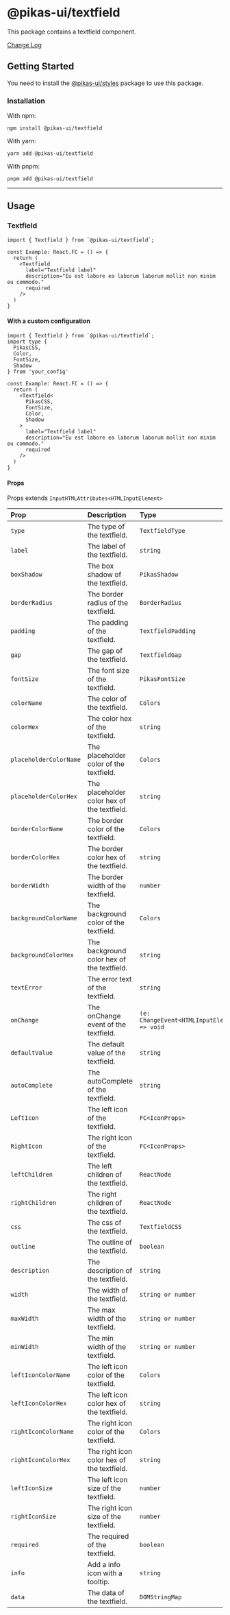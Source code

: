 

<NextSeo title="Textfield" />

# @pikas-ui/textfield

This package contains a textfield component.

<a href="https://github.com/Achaak/pikas/blob/main/packages/ui/textfield/CHANGELOG.md">
  Change Log
</a>

## Getting Started

You need to install the <a href={stylesLink}>@pikas-ui/styles</a> package to use this package.

### Installation

With npm:

```
npm install @pikas-ui/textfield
```

With yarn:

```
yarn add @pikas-ui/textfield
```

With pnpm:

```
pnpm add @pikas-ui/textfield
```

---

## Usage

### Textfield

<TextfieldExample />

```tsx
import { Textfield } from `@pikas-ui/textfield`;

const Example: React.FC = () => {
  return (
    <Textfield
      label="Textfield label"
      description="Eu est labore ea laborum laborum mollit non minim eu commodo."
      required
    />
  )
}
```

#### With a custom configuration

```tsx
import { Textfield } from `@pikas-ui/textfield`;
import type {
  PikasCSS,
  Color,
  FontSize,
  Shadow
} from 'your_config'

const Example: React.FC = () => {
  return (
    <Textfield<
      PikasCSS,
      FontSize,
      Color,
      Shadow
    >
      label="Textfield label"
      description="Eu est labore ea laborum laborum mollit non minim eu commodo."
      required
    />
  )
}
```

#### Props

Props extends `InputHTMLAttributes<HTMLInputElement>`

| Prop                   | Description                                 | Type                                         | Default             |
| :--------------------- | :------------------------------------------ | :------------------------------------------- | :------------------ |
| `type`                 | The type of the textfield.                  | `TextfieldType`                              | `"text"`            |
| `label`                | The label of the textfield.                 | `string`                                     | -                   |
| `boxShadow`            | The box shadow of the textfield.            | `PikasShadow`                                | `"DIMINUTION_1"`    |
| `borderRadius`         | The border radius of the textfield.         | `BorderRadius`                               | `"md"`              |
| `padding`              | The padding of the textfield.               | `TextfieldPadding`                           | `"md"`              |
| `gap`                  | The gap of the textfield.                   | `TextfieldGap`                               | -                   |
| `fontSize`             | The font size of the textfield.             | `PikasFontSize`                              | `"EM-MEDIUM"`       |
| `colorName`            | The color of the textfield.                 | `Colors`                                     | -                   |
| `colorHex`             | The color hex of the textfield.             | `string`                                     | -                   |
| `placeholderColorName` | The placeholder color of the textfield.     | `Colors`                                     | -                   |
| `placeholderColorHex`  | The placeholder color hex of the textfield. | `string`                                     | -                   |
| `borderColorName`      | The border color of the textfield.          | `Colors`                                     | `"TRANSPARENT"`     |
| `borderColorHex`       | The border color hex of the textfield.      | `string`                                     | -                   |
| `borderWidth`          | The border width of the textfield.          | `number`                                     | `0`                 |
| `backgroundColorName`  | The background color of the textfield.      | `Colors`                                     | `"GRAY_LIGHTEST_1"` |
| `backgroundColorHex`   | The background color hex of the textfield.  | `string`                                     | -                   |
| `textError`            | The error text of the textfield.            | `string`                                     | -                   |
| `onChange`             | The onChange event of the textfield.        | `(e: ChangeEvent<HTMLInputElement>) => void` | -                   |
| `defaultValue`         | The default value of the textfield.         | `string`                                     | -                   |
| `autoComplete`         | The autoComplete of the textfield.          | `string`                                     | -                   |
| `LeftIcon`             | The left icon of the textfield.             | `FC<IconProps>`                              | -                   |
| `RightIcon`            | The right icon of the textfield.            | `FC<IconProps>`                              | -                   |
| `leftChildren`         | The left children of the textfield.         | `ReactNode`                                  | -                   |
| `rightChildren`        | The right children of the textfield.        | `ReactNode`                                  | -                   |
| `css`                  | The css of the textfield.                   | `TextfieldCSS`                               | -                   |
| `outline`              | The outline of the textfield.               | `boolean`                                    | `true`              |
| `description`          | The description of the textfield.           | `string`                                     | -                   |
| `width`                | The width of the textfield.                 | `string or number`                           | `"100%"`            |
| `maxWidth`             | The max width of the textfield.             | `string or number`                           | `"100%"`            |
| `minWidth`             | The min width of the textfield.             | `string or number`                           | -                   |
| `leftIconColorName`    | The left icon color of the textfield.       | `Colors`                                     | -                   |
| `leftIconColorHex`     | The left icon color hex of the textfield.   | `string`                                     | -                   |
| `rightIconColorName`   | The right icon color of the textfield.      | `Colors`                                     | -                   |
| `rightIconColorHex`    | The right icon color hex of the textfield.  | `string`                                     | -                   |
| `leftIconSize`         | The left icon size of the textfield.        | `number`                                     | -                   |
| `rightIconSize`        | The right icon size of the textfield.       | `number`                                     | -                   |
| `required`             | The required of the textfield.              | `boolean`                                    | `false`             |
| `info`                 | Add a info icon with a tooltip.             | `string`                                     | -                   |
| `data`                 | The data of the textfield.                  | `DOMStringMap`                               | -                   |
